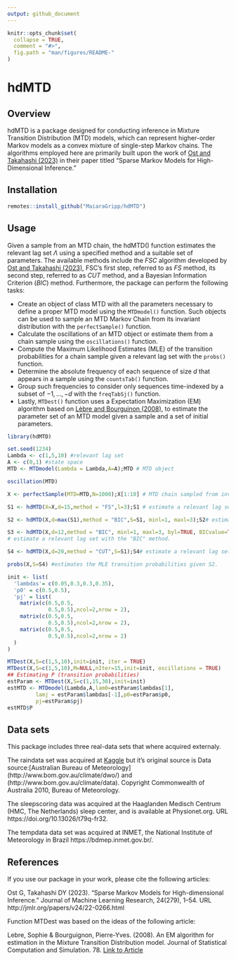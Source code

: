 ---
output: github_document
---

<!-- README.md is generated from README.Rmd. Please edit that file -->

```{r, echo = FALSE}
knitr::opts_chunk$set(
  collapse = TRUE,
  comment = "#>",
  fig.path = "man/figures/README-"
)
```

# hdMTD

## Overview

hdMTD is a package designed for conducting inference in Mixture Transition Distribution (MTD) models, which can represent higher-order Markov models as a convex mixture of single-step Markov chains. The algorithms employed here are primarily built upon the work of [Ost and Takahashi (2023)](http://jmlr.org/papers/v24/22-0266.html) in their paper titled "Sparse Markov Models for High-Dimensional Inference."

## Installation

```{r, eval = FALSE}
remotes::install_github("MaiaraGripp/hdMTD")
```

## Usage

Given a sample from an MTD chain, the hdMTD() function estimates the relevant lag set $\Lambda$ using a specified method and a suitable set of parameters. The available methods include the *FSC* algorithm developed by [Ost and Takahashi (2023)](http://jmlr.org/papers/v24/22-0266.html), FSC's first step, referred to as *FS* method, its second step, referred to as *CUT* method, and a Bayesian Information Criterion (*BIC*) method.
Furthermore, the package can perform the following tasks:

* Create an object of class MTD with all the parameters necessary to define a proper MTD model using the `MTDmodel()` function. Such objects can be used to sample an MTD Markov Chain from its invariant distribution with the `perfectSample()` function.
* Calculate the oscillations of an MTD object or estimate them from a chain sample using the `oscillations()` function.
* Compute the Maximum Likelihood Estimates (MLE) of the transition probabilities for a chain sample given a relevant lag set with the `probs()` function.
* Determine the absolute frequency of each sequence of size $d$ that appears in a sample using the `countsTab()` function.
* Group such frequencies to consider only sequences time-indexed by a subset of ${-1, \dots, -d}$ with the `freqTabSj()` function.
* Lastly, `MTDest()` function uses a Expectation Maximization (EM) algorithm based on [Lèbre and Bourguinon (2008)](https://doi.org/10.1080/00949650701266666), to estimate the parameter set of an MTD model given a sample and a set of initial parameters.

```{r example}

library(hdMTD)

set.seed(1234)
Lambda <- c(1,5,10) #relevant lag set
A <- c(0,1) #state space
MTD <- MTDmodel(Lambda = Lambda,A=A);MTD # MTD object

oscillation(MTD)

X <- perfectSample(MTD=MTD,N=1000);X[1:10] # MTD chain sampled from invariant dist.

S1 <- hdMTD(X=X,d=15,method = "FS",l=3);S1 # estimate a relevant lag set of size 3 with the "Foward Stepwise" method.

S2 <- hdMTD(X,d=max(S1),method = "BIC",S=S1, minl=1, maxl=3);S2# estimate a relevant lag set with the "BIC" method using FS output.

S3 <- hdMTD(X,d=12,method = "BIC", minl=1, maxl=3, byl=TRUE, BICvalue=TRUE);S3
# estimate a relevant lag set with the "BIC" method.

S4 <- hdMTD(X,d=20,method = "CUT",S=S1);S4# estimate a relevant lag set with the "CUT" method using FS output.

probs(X,S=S4) #estimates the MLE transition probabilities given S2.

init <- list(
  'lambdas'= c(0.05,0.3,0.3,0.35),
  'p0' = c(0.5,0.5),
  'pj' = list(
    matrix(c(0.5,0.5,
             0.5,0.5),ncol=2,nrow = 2),
    matrix(c(0.5,0.5,
             0.5,0.5),ncol=2,nrow = 2),
    matrix(c(0.5,0.5,
             0.5,0.5),ncol=2,nrow = 2)
  )
)

MTDest(X,S=c(1,5,10),init=init, iter = TRUE)
MTDest(X,S=c(1,5,10),M=NULL,nIter=15,init=init, oscillations = TRUE)
## Estimating P (transition probabilities)
estParam <- MTDest(X,S=c(1,15,30),init=init)
estMTD <- MTDmodel(Lambda,A,lam0=estParam$lambdas[1],
         lamj = estParam$lambdas[-1],p0=estParam$p0,
         pj=estParam$pj)
estMTD$P

```

## Data sets

This package includes three real-data sets that where acquired externaly. 

The raindata set was acquired at [Kaggle](https://www.kaggle.com/datasets/jsphyg/weather-dataset-rattle-package) but it's original source is Data source:[Australian Bureau of Meteorology] (http://www.bom.gov.au/climate/dwo/) and (http://www.bom.gov.au/climate/data). Copyright Commonwealth of Australia 2010, Bureau of Meteorology.

The sleepscoring data was acquired at the Haaglanden Medisch Centrum (HMC, The Netherlands) sleep center, and is available at Physionet.org. URL https://doi.org/10.13026/t79q-fr32.

The tempdata data set was acquired at INMET, the National Institute of Meteorology in Brazil https://bdmep.inmet.gov.br/.

## References

If you use our package in your work, please cite the following articles:

Ost G, Takahashi DY (2023). “Sparse Markov Models for High-dimensional Inference.” Journal of Machine Learning Research, 24(279), 1–54. 
URL http://jmlr.org/papers/v24/22-0266.html

Function MTDest was based on the ideas of the following article:

Lebre, Sophie & Bourguignon, Pierre-Yves. (2008). An EM algorithm for estimation in the Mixture Transition Distribution model. Journal of Statistical Computation and Simulation. 78. [Link to Article](https://doi.org/10.1080/00949650701266666)








